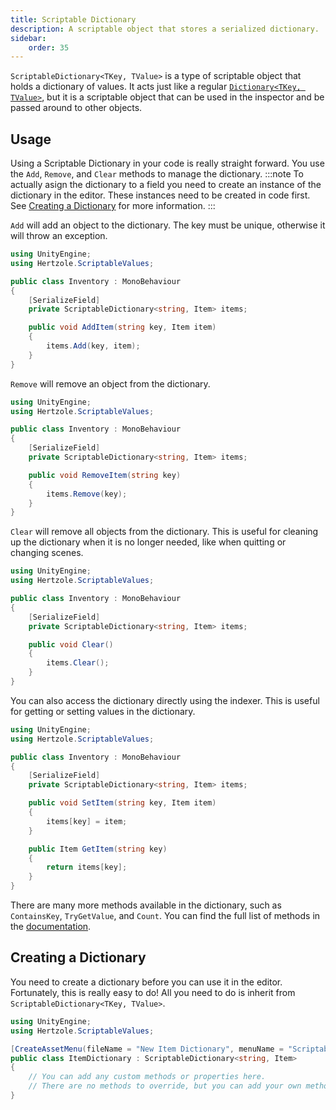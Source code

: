 ```yaml
---
title: Scriptable Dictionary
description: A scriptable object that stores a serialized dictionary.
sidebar:
    order: 35
---
```


`ScriptableDictionary<TKey, TValue>` is a type of scriptable object that holds a dictionary of values. It acts just like a regular [`Dictionary<TKey, TValue>`](https://learn.microsoft.com/en-us/dotnet/api/system.collections.generic.dictionary-2), but it is a scriptable object that can be used in the inspector and be passed around to other objects.

## Usage

Using a Scriptable Dictionary in your code is really straight forward. You use the `Add`, `Remove`, and `Clear` methods to manage the dictionary.
:::note
To actually asign the dictionary to a field you need to create an instance of the dictionary in the editor. These instances need to be created in code first. See [Creating a Dictionary](#creating-a-dictionary) for more information.
:::

`Add` will add an object to the dictionary. The key must be unique, otherwise it will throw an exception.

```csharp title="Add Example"
using UnityEngine;
using Hertzole.ScriptableValues;

public class Inventory : MonoBehaviour
{
    [SerializeField] 
    private ScriptableDictionary<string, Item> items;

    public void AddItem(string key, Item item)
    {
        items.Add(key, item);
    }
}
```

`Remove` will remove an object from the dictionary.

```csharp title="Remove Example"
using UnityEngine;
using Hertzole.ScriptableValues;

public class Inventory : MonoBehaviour
{
    [SerializeField] 
    private ScriptableDictionary<string, Item> items;

    public void RemoveItem(string key)
    {
        items.Remove(key);
    }
}
```

`Clear` will remove all objects from the dictionary. This is useful for cleaning up the dictionary when it is no longer needed, like when quitting or changing scenes.

```csharp title="Clear Example"
using UnityEngine;
using Hertzole.ScriptableValues;

public class Inventory : MonoBehaviour
{
    [SerializeField] 
    private ScriptableDictionary<string, Item> items;

    public void Clear()
    {
        items.Clear();
    }
}
```

You can also access the dictionary directly using the indexer. This is useful for getting or setting values in the dictionary.

```csharp title="Indexer Example"
using UnityEngine;
using Hertzole.ScriptableValues;

public class Inventory : MonoBehaviour
{
    [SerializeField] 
    private ScriptableDictionary<string, Item> items;

    public void SetItem(string key, Item item)
    {
        items[key] = item;
    }

    public Item GetItem(string key)
    {
        return items[key];
    }
}
```

There are many more methods available in the dictionary, such as `ContainsKey`, `TryGetValue`, and `Count`. You can find the full list of methods in the [documentation](https://learn.microsoft.com/en-us/dotnet/api/system.collections.generic.dictionary-2).

## Creating a Dictionary

You need to create a dictionary before you can use it in the editor. Fortunately, this is really easy to do! All you need to do is inherit from `ScriptableDictionary<TKey, TValue>`.

```csharp title="Creating a Dictionary"
using UnityEngine;
using Hertzole.ScriptableValues;

[CreateAssetMenu(fileName = "New Item Dictionary", menuName = "Scriptable Values/Dictionary")]
public class ItemDictionary : ScriptableDictionary<string, Item>
{
    // You can add any custom methods or properties here.
    // There are no methods to override, but you can add your own methods.
}
```